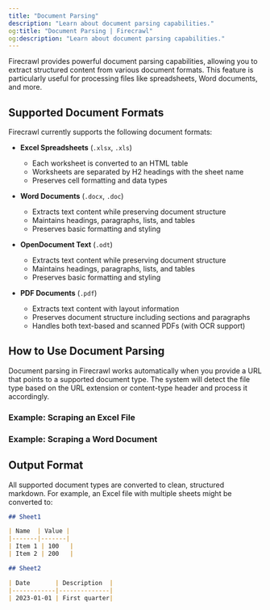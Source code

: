 ```yaml
---
title: "Document Parsing"
description: "Learn about document parsing capabilities."
og:title: "Document Parsing | Firecrawl"
og:description: "Learn about document parsing capabilities."
---
```



Firecrawl provides powerful document parsing capabilities, allowing you to extract structured content from various document formats. This feature is particularly useful for processing files like spreadsheets, Word documents, and more.

## Supported Document Formats

Firecrawl currently supports the following document formats:

- **Excel Spreadsheets** (`.xlsx`, `.xls`)
  - Each worksheet is converted to an HTML table
  - Worksheets are separated by H2 headings with the sheet name
  - Preserves cell formatting and data types

- **Word Documents** (`.docx`, `.doc`)
  - Extracts text content while preserving document structure
  - Maintains headings, paragraphs, lists, and tables
  - Preserves basic formatting and styling

- **OpenDocument Text** (`.odt`)
  - Extracts text content while preserving document structure
  - Maintains headings, paragraphs, lists, and tables
  - Preserves basic formatting and styling

- **PDF Documents** (`.pdf`)
  - Extracts text content with layout information
  - Preserves document structure including sections and paragraphs
  - Handles both text-based and scanned PDFs (with OCR support)

## How to Use Document Parsing

Document parsing in Firecrawl works automatically when you provide a URL that points to a supported document type. The system will detect the file type based on the URL extension or content-type header and process it accordingly.

### Example: Scraping an Excel File

<ScrapeXLSX />

### Example: Scraping a Word Document

<ScrapeDocument />

## Output Format

All supported document types are converted to clean, structured markdown. For example, an Excel file with multiple sheets might be converted to:

```markdown
## Sheet1

| Name  | Value |
|-------|-------|
| Item 1 | 100   |
| Item 2 | 200   |

## Sheet2

| Date       | Description  |
|------------|--------------|
| 2023-01-01 | First quarter|
```
